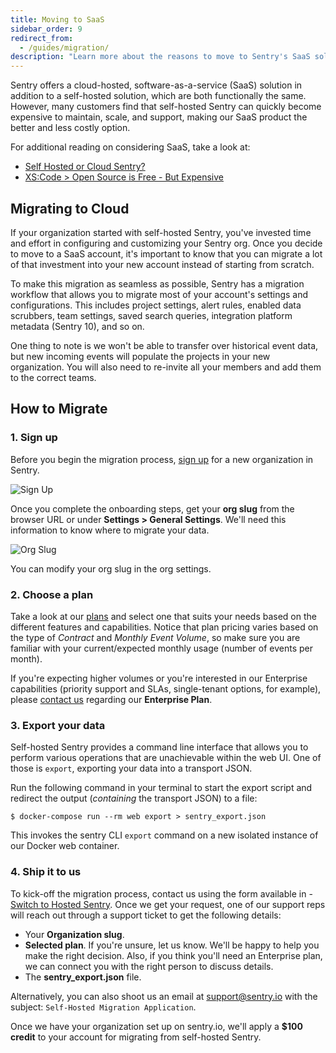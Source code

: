 ```yaml
---
title: Moving to SaaS
sidebar_order: 9
redirect_from:
  - /guides/migration/
description: "Learn more about the reasons to move to Sentry's SaaS solution, which for many customers is less expensive to maintain, and easier to scale and support."
---
```


Sentry offers a cloud-hosted, software-as-a-service (SaaS) solution in addition to a self-hosted solution, which are both functionally the same. However, many customers find that self-hosted Sentry can quickly become expensive to maintain, scale, and support, making our SaaS product the better and less costly option.

For additional reading on considering SaaS, take a look at:

- [Self Hosted or Cloud Sentry?](https://sentry.io/_/resources/about-sentry/self-hosted-vs-cloud/)
- [XS:Code > Open Source is Free - But Expensive](https://dev.to/helad11/open-source-is-free-but-expensive-3h8a)

## Migrating to Cloud

If your organization started with self-hosted Sentry, you've invested time and effort in configuring and customizing your Sentry org. Once you decide to move to a SaaS account, it's important to know that you can migrate a lot of that investment into your new account instead of starting from scratch.

To make this migration as seamless as possible, Sentry has a migration workflow that allows you to migrate most of your account's settings and configurations. This includes project settings, alert rules, enabled data scrubbers, team settings, saved search queries, integration platform metadata (Sentry 10), and so on.

One thing to note is we won't be able to transfer over historical event data, but new incoming events will populate the projects in your new organization. You will also need to re-invite all your members and add them to the correct teams.

## How to Migrate

### 1. Sign up

Before you begin the migration process, [sign up](https://sentry.io/signup/) for a new organization in Sentry.

![Sign Up](01.png)

Once you complete the onboarding steps, get your **org slug** from the browser URL or under **Settings > General Settings**. We'll need this information to know where to migrate your data.

![Org Slug](02.png)

<Note>

You can modify your org slug in the org settings.

</Note>

### 2. Choose a plan

Take a look at our [plans](https://sentry.io/pricing/) and select one that suits your needs based on the different features and capabilities. Notice that plan pricing varies based on the type of _Contract_ and _Monthly Event Volume_, so make sure you are familiar with your current/expected monthly usage (number of events per month).

If you're expecting higher volumes or you're interested in our Enterprise capabilities (priority support and SLAs, single-tenant options, for example), please [contact us](https://sentry.io/contact/enterprise/) regarding our **Enterprise Plan**.

### 3. Export your data

Self-hosted Sentry provides a command line interface that allows you to perform various operations that are unachievable within the web UI. One of those is `export`, exporting your data into a transport JSON.

Run the following command in your terminal to start the export script and redirect the output (_containing_ the transport JSON) to a file:

    $ docker-compose run --rm web export > sentry_export.json

This invokes the sentry CLI `export` command on a new isolated instance of our Docker web container.

### 4. Ship it to us

To kick-off the migration process, contact us using the form available in - [Switch to Hosted Sentry](https://sentry.io/from/self-hosted/). Once we get your request, one of our support reps will reach out through a support ticket to get the following details:

- Your **Organization slug**.
- **Selected plan**. If you're unsure, let us know. We'll be happy to help you make the right decision. Also, if you think you'll need an Enterprise plan, we can connect you with the right person to discuss details.
- The **sentry_export.json** file.

Alternatively, you can also shoot us an email at <support@sentry.io> with the subject: `Self-Hosted Migration Application`.

Once we have your organization set up on sentry.io, we'll apply a **$100 credit** to your account for migrating from self-hosted Sentry.
